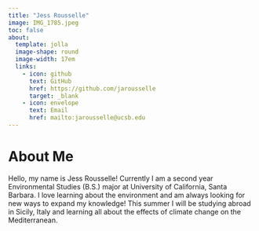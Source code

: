 ```yaml
---
title: "Jess Rousselle"
image: IMG_1785.jpeg
toc: false
about: 
  template: jolla
  image-shape: round
  image-width: 17em
  links: 
    - icon: github
      text: GitHub
      href: https://github.com/jarousselle
      target: _blank
    - icon: envelope
      text: Email
      href: mailto:jarousselle@ucsb.edu
---
```


# About Me

Hello, my name is Jess Rousselle! Currently I am a second year Environmental Studies (B.S.) major at University of California, Santa Barbara. I love learning about the environment and am always looking for new ways to expand my knowledge! This summer I will be studying abroad in Sicily, Italy and learning all about the effects of climate change on the Mediterranean.